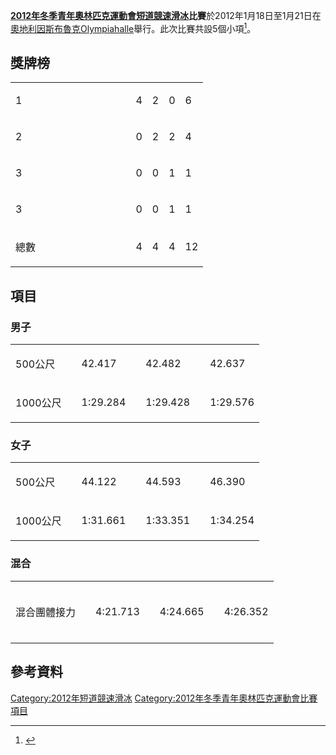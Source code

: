{{NoteTA|G1=Sports}}
{{Infobox Olympic event
|event       = 短道競速滑冰
|games       = 2012年冬季青年
|image       = [[Image:Short_track_speed_skating_pictogram.svg|80px]]
|venue       = {{AUT}}[[因斯布魯克|因斯布魯克]][[Olympiahalle|Olympiahalle]]
|date        = 1月18日至21日
|competitors = 32 
|nations     = 
|prev        = '''第一屆'''
|next        = [[2016年冬季青年奧林匹克運動會短道競速滑冰比賽|2016]]
}}

'''[[2012年冬季青年奧林匹克運動會|2012年冬季青年奧林匹克運動會]][[短道競速滑冰|短道競速滑冰]]比賽'''於2012年1月18日至1月21日在[[奧地利|奧地利]][[因斯布魯克|因斯布魯克]][[Olympiahalle|Olympiahalle]]舉行。此次比賽共設5個小項<ref>{{Cite web |url=http://www.innsbruck2012.com/en/sports/disciplines/short_track_speed_skating |title=Short track speed skating |accessdate=2014-01-28 |archive-date=2013-06-20 |archive-url=https://web.archive.org/web/20130620020456/http://www.innsbruck2012.com/en/sports/disciplines/short_track_speed_skating |dead-url=no }}</ref>。

==獎牌榜==
{| {{RankedMedalTable}}
|-
| 1 ||width=150 align=left| {{flagIOCteam|KOR|2012年冬季青年}} || 4 || 2 || 0 || 6
|-
| 2 ||align=left| {{flagIOCteam|CHN|2012年冬季青年}} || 0 || 2 || 2 || 4
|-
| 3 ||align=left| {{flagIOCteam|JPN|2012年冬季青年}} || 0 || 0 || 1 || 1
|- 
| 3 ||align=left| {{flagIOCteam|ITA|2012年冬季青年}} || 0 || 0 || 1 || 1
|- class="sortbottom"
!colspan=2| 總數 || 4 || 4 || 4 || 12
|}

== 項目 ==

=== 男子 ===
{| {{MedalistTable|type=項目|columns=2}}
|-
| 500公尺
|{{flagIOCmedalist|[[Yoon_Su-min|Yoon Su-min]]|KOR|2012年冬季青年}}|| 42.417
|{{flagIOCmedalist|[[林孝俊|林孝俊]]|KOR|2012年冬季青年}}|| 42.482
|{{flagIOCmedalist|[[許宏志|許宏志]]|CHN|2012年冬季青年}}|| 42.637
|-
| 1000公尺
|{{flagIOCmedalist|[[林孝俊|林孝俊]]|KOR|2012年冬季青年}}|| 1:29.284
|{{flagIOCmedalist|[[Yoon_Su-min|Yoon Su-min]]|KOR|2012年冬季青年}}|| 1:29.428
|{{flagIOCmedalist|[[許宏志|許宏志]]|CHN|2012年冬季青年}}|| 1:29.576
|}

=== 女子 ===
{| {{MedalistTable|type=項目|columns=2}}
|-
| 500公尺
|{{flagIOCmedalist|[[沈錫希|沈錫希]]|KOR|2012年冬季青年}}|| 44.122
|{{flagIOCmedalist|[[徐愛麗|徐愛麗]]|CHN|2012年冬季青年}}|| 44.593
|{{flagIOCmedalist|[[Nicole_Martinelli|Nicole Martinelli]]|ITA|2012年冬季青年}}|| 46.390 
|-
| 1000公尺
|{{flagIOCmedalist|[[沈錫希|沈錫希]]|KOR|2012年冬季青年}}|| 1:31.661
|{{flagIOCmedalist|[[徐愛麗|徐愛麗]]|CHN|2012年冬季青年}}|| 1:33.351
|{{flagIOCmedalist|[[菊池純礼|菊池純礼]]|JPN|2012年冬季青年}}|| 1:34.254
|}

=== 混合 ===
{| {{MedalistTable|type=項目|columns=2}}
|-
| 混合團體接力
|{{flagIOCathlete|[[Park_Jung-hyun|Park Jung-hyun]]|KOR|2012年冬季青年}}<br>{{flagIOCathlete|[[呂修誠|呂修誠]]|CHN|2012年冬季青年}}<br>{{flagIOCathlete|[[徐愛麗|徐愛麗]]|CHN|2012年冬季青年}}<br>{{flagIOCathlete|[[Jack_Burrows|Jack Burrows]]|GBR|2012年冬季青年}} || 4:21.713
|{{flagIOCathlete|[[曲春雨|曲春雨]]|CHN|2012年冬季青年}}<br>{{flagIOCathlete|[[許宏志|許宏志]]|CHN|2012年冬季青年}}<br>{{flagIOCathlete|[[Mariya_Dolgopolova|Mariya Dolgopolova]]|UKR|2012年冬季青年}}<br>{{flagIOCathlete|[[Aydin_Djemal|Aydin Djemal]]|GBR|2012年冬季青年}} || 4:24.665
|{{flagIOCathlete|[[沈錫希|沈錫希]]|KOR|2012年冬季青年}}<br>{{flagIOCathlete|[[Yoann_Martinez|Yoann Martinez]]|FRA|2012年冬季青年}}<br>{{flagIOCathlete|[[Melanie_Brantner|Melanie Brantner]]|AUT|2012年冬季青年}}<br>{{flagIOCathlete|[[Denis_Ayrapetyan|Denis Ayrapetyan]]|RUS|2012年冬季青年}} || 4:26.352
|}

==參考資料==
{{reflist}}

{{2012年冬季青年奧林匹克運動會項目}}
{{青年奧林匹克運動會短道競速滑冰比賽}}

[[Category:2012年短道競速滑冰|Category:2012年短道競速滑冰]]
[[Category:2012年冬季青年奧林匹克運動會比賽項目|Category:2012年冬季青年奧林匹克運動會比賽項目]]